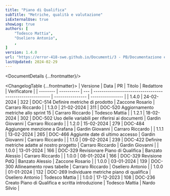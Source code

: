 ```yaml
---
title: "Piano di Qualifica"
subTitle: "Metriche, qualità e valutazione"
isExternalUse: true
showLog: true
authors: [
	"Todesco Mattia",
	"Oseliero Antonio",
	,
]
version: 1.4.0
url: "https://error-418-swe.github.io/Documenti/3 - PB/Documentazione esterna/Piano di Qualifica_v1.4.0.pdf"
lastUpdated: 2024-02-29
---
```



<DocumentDetails {...frontmatter}/>

<ChangelogTable {...frontmatter}>
| Versione | Data       | PR  | Titolo                                                   | Redattore        | Verificatore     |
| -------- | ---------- | --- | -------------------------------------------------------- | ---------------- | ---------------- |
| 1.4.0    | 24-02-2024 | 322 | DOC-514 Definire metriche di prodotto                    | Zaccone Rosario  | Carraro Riccardo |
| 1.3.0    | 21-02-2024 | 311 | DOC-520 Aggiornamento metriche allo sprint 15            | Carraro Riccardo | Todesco Mattia   |
| 1.2.1    | 18-02-2024 | 302 | DOC-502 Uso delle variabili per riferirsi ai documenti   | Gardin Giovanni  | Carraro Riccardo |
| 1.2.0    | 15-02-2024 | 279 | DOC-484 Aggiungere menzione a Grafana                    | Gardin Giovanni  | Carraro Riccardo |
| 1.1.1    | 13-02-2024 | 265 | DOC-466 Aggiunte date di ultimo accesso                  | Gardin Giovanni  | Carraro Riccardo |
| 1.1.0    | 09-02-2024 | 239 | DOC-422 Definire metriche adatte al nostro progetto      | Carraro Riccardo | Gardin Giovanni  |
| 1.0.0    | 13-01-2024 | 166 | DOC-329 Revisionare Piano di Qualifica                   | Banzato Alessio  | Carraro Riccardo |
| 1.0.0    | 08-01-2024 | 166 | DOC-329 Revisione PdQ                                    | Banzato Alessio  | Zaccone Rosario  |
| 1.0.0    | 03-01-2024 | 139 | DOC-300 Allineamento rows tabelle                        | Carraro Riccardo | Oseliero Antonio |
| 1.0.0    | 01-01-2024 | 132 | DOC-269 Individuare metriche piano di qualifica          | Oseliero Antonio | Todesco Mattia   |
| 1.0.0    | 17-12-2023 | 108 | DOC-236 Creato Piano di Qualifica e scritta introduzione | Todesco Mattia   | Nardo Silvio     |
</ChangelogTable>

